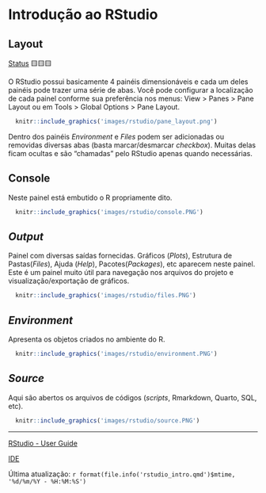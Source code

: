 # Introdução ao RStudio

## Layout

[Status](convencoes.html#status-do-material) 🟨🟨🟨

O RStudio possui basicamente 4 painéis dimensionáveis e cada um deles painéis pode trazer uma série de abas. Você pode configurar a localização de cada painel conforme sua preferência nos menus: View > Panes > Pane Layout ou em Tools > Global Options > Pane Layout.

```r
  knitr::include_graphics('images/rstudio/pane_layout.png')
```

Dentro dos painéis *Environment* e *Files* podem ser adicionadas ou removidas diversas abas (basta marcar/desmarcar *checkbox*). Muitas delas ficam ocultas e são "chamadas" pelo RStudio apenas quando necessárias.

## Console

Neste painel está embutido o R propriamente dito.

```r
  knitr::include_graphics('images/rstudio/console.PNG')
```

## *Output*

Painel com diversas saídas fornecidas. Gráficos (*Plots*), Estrutura de Pastas(*Files*), Ajuda (*Help*), Pacotes(*Packages*), etc aparecem neste painel. Este é um painel muito útil para navegação nos arquivos do projeto e visualização/exportação de gráficos.

```r
  knitr::include_graphics('images/rstudio/files.PNG')
```

## *Environment*

Apresenta os objetos criados no ambiente do R.

```r
  knitr::include_graphics('images/rstudio/environment.PNG')
```

## *Source*

Aqui são abertos os arquivos de códigos (*scripts*, Rmarkdown, Quarto, SQL, etc).

```r
  knitr::include_graphics('images/rstudio/source.PNG')
```

------------------------------------------------------------------------

[RStudio - User Guide](https://docs.posit.co/ide/user/)

[IDE](https://en.wikipedia.org/wiki/Integrated_development_environment)

Última atualização: `r format(file.info('rstudio_intro.qmd')$mtime, '%d/%m/%Y - %H:%M:%S')`
